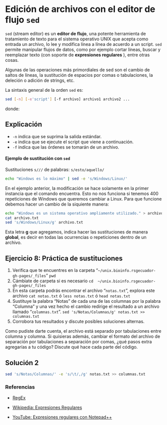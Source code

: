 # Edición de archivos con el editor de flujo `sed`

`sed` (stream editor) es un **editor de flujo**, una potente herramienta de tratamiento de texto para el sistema operativo UNIX que acepta como entrada un archivo, lo lee y modifica línea a línea de acuerdo a un script. `sed` permite manipular flujos de datos, como por ejemplo cortar líneas, buscar y reemplazar texto (con soporte de **expresiones regulares** ), entre otras cosas.

Algunas de las operaciones más primordiales de sed son el cambio de saltos de líneas, la sustitución de espacios por comas o tabulaciones, la deleción o adición de strings, etc.

La sintaxis general de la orden `sed` es:

``` .bash
sed [-n] [-e'script'] [-f archivo] archivo1 archivo2 ...
```

donde:

::: {.callout-note icon="false"}
## Explicación

-   `-n` indica que se suprima la salida estándar.
-   `-e` indica que se ejecute el script que viene a continuación.
-   `-f` indica que las órdenes se tomarán de un archivo.
:::

#### Ejemplo de sustitución con `sed`

Sustituciones `s///` de palabras: `s/esto/aquello/`

``` .bash
echo "Windows es lo máximo" | sed -e 's/Windows/Linux/'
```

En el ejemplo anterior, la modificación se hace solamente en la primer instancia que el comando encuentra. Esto no nos funciona si tenemos 400 repeticiones de Windows que queremos cambiar a Linux. Para que funcione debemos hacer un cambio de la siquiente manera:

``` .bash
echo "Windows es un sistema operativo ampliamente utilizado." > archivo.txt
cat archivo.txt
sed 's/Windows/Linux/g' archivo.txt
```

Esta letra **g** que agregamos, indica hacer las sustituciones de manera **global**, es decir en todas las ocurrencias o repeticiones dentro de un archivo.

::: {.callout-note icon="false"}
## Ejercicio 8: Práctica de sustituciones

1.  Verifica que te encuentres en la carpeta "`~/unix.bioinfo.rsgecuador-gh-pages/_files`" `pwd`
2.  Cámbiate de carpeta si es necesario `cd  ~/unix.bioinfo.rsgecuador-gh-pages/_files`
3.  En esta carpeta podrás encontrar el archivo "`notas.txt`", explora este archivo `cat notas.txt` ó `less notas.txt` ó `head notas.txt`
4.  Sustituye la palabra "Notas" de cada una de las columnas por la palabra "Columna" y una vez hecho el cambio redirige el resultado a un archivo llamado "`columnas.txt`". `sed 's/Notas/Columnas/g' notas.txt >> columnas.txt`
5.  Corrobora tus resultados y discute posibles soluciones alternas.

Como pudiste darte cuenta, el archivo está separado por tabulaciones entre columna y columna. Si quisieras además, cambiar el formato del archivo de separación por tabulaciones a separación por comas, ¿qué pasos extra agregarías a tu código? Discute qué hace cada parte del código.

::: {.callout-tip collapse="true" icon="false"}
## Solución 2

``` .bash
sed 's/Notas/Columnas/' -e 's/\t/,/g' notas.txt >> columnas.txt
```
:::
:::

### Referencias

-   [RegEx](https://www.rexegg.com/regex-quickstart.php)

-   [Wikipedia: Expresiones Regulares](https://es.wikipedia.org/wiki/Expresi%C3%B3n_regular)

-   [YouTube: Expresiones regulares con Notepad++](https://www.youtube.com/watch?v=OIxDMnBp-2g)
